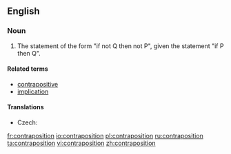 ==English==
{{wikipedia}}

===Noun===
{{en-noun}}

# {{logic}} The statement of the form "if not Q then not P", given the statement "if P then Q".

====Related terms====
* [[contrapositive]]
* [[implication]]

====Translations====
{{trans-top|logical statement}}
* Czech: {{t-|cs|obměna|f}}
{{trans-mid}}
{{trans-bottom}}

[[fr:contraposition]]
[[io:contraposition]]
[[pl:contraposition]]
[[ru:contraposition]]
[[ta:contraposition]]
[[vi:contraposition]]
[[zh:contraposition]]